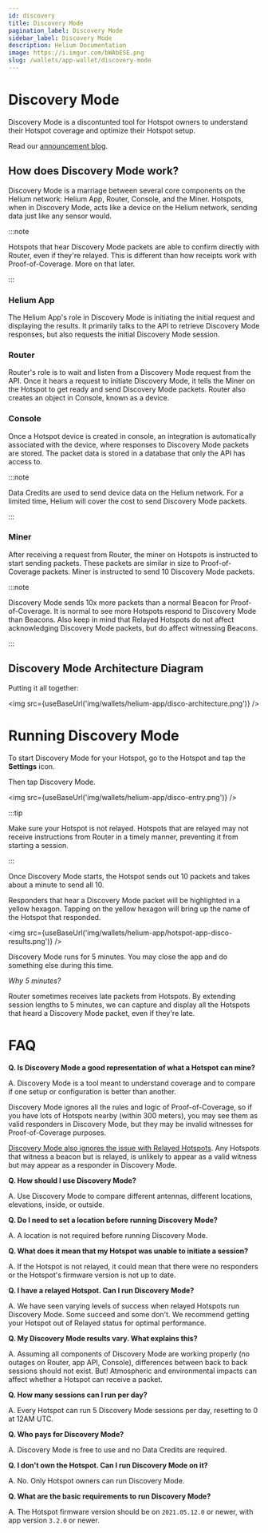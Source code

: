```yaml
---
id: discovery
title: Discovery Mode
pagination_label: Discovery Mode
sidebar_label: Discovery Mode
description: Helium Documentation
image: https://i.imgur.com/bWAbESE.png
slug: /wallets/app-wallet/discovery-mode
---
```



# Discovery Mode

Discovery Mode is a discontunted tool for Hotspot owners to understand their Hotspot coverage
and optimize their Hotspot setup.

Read our
[announcement blog](https://blog.helium.com/uncover-your-hotspots-potential-discovery-mode-a14003ec23d).

## How does Discovery Mode work?

Discovery Mode is a marriage between several core components on the Helium network: Helium App,
Router, Console, and the Miner. Hotspots, when in Discovery Mode, acts like a device on the Helium
network, sending data just like any sensor would.

:::note

Hotspots that hear Discovery Mode packets are able to confirm directly with Router, even if they're
relayed. This is different than how receipts work with Proof-of-Coverage. More on that later.

:::

### Helium App

The Helium App's role in Discovery Mode is initiating the initial request and displaying the
results. It primarily talks to the API to retrieve Discovery Mode responses, but also requests the
initial Discovery Mode session.

### Router

Router's role is to wait and listen from a Discovery Mode request from the API. Once it hears a
request to initiate Discovery Mode, it tells the Miner on the Hotspot to get ready and send
Discovery Mode packets. Router also creates an object in Console, known as a device.

### Console

Once a Hotspot device is created in console, an integration is automatically associated with the
device, where responses to Discovery Mode packets are stored. The packet data is stored in a
database that only the API has access to.

:::note

Data Credits are used to send device data on the Helium network. For a limited time, Helium will
cover the cost to send Discovery Mode packets.

:::

### Miner

After receiving a request from Router, the miner on Hotspots is instructed to start sending packets.
These packets are similar in size to Proof-of-Coverage packets. Miner is instructed to send 10
Discovery Mode packets.

:::note

Discovery Mode sends 10x more packets than a normal Beacon for Proof-of-Coverage. It is normal to
see more Hotspots respond to Discovery Mode than Beacons. Also keep in mind that Relayed Hotspots do
not affect acknowledging Discovery Mode packets, but do affect witnessing Beacons.

:::

## Discovery Mode Architecture Diagram

Putting it all together:

<img src={useBaseUrl('img/wallets/helium-app/disco-architecture.png')} />

# Running Discovery Mode

To start Discovery Mode for your Hotspot, go to the Hotspot and tap the **Settings** icon.

Then tap Discovery Mode.

<img src={useBaseUrl('img/wallets/helium-app/disco-entry.png')} />

:::tip

Make sure your Hotspot is not relayed. Hotspots that are relayed may not receive instructions from
Router in a timely manner, preventing it from starting a session.

:::

Once Discovery Mode starts, the Hotspot sends out 10 packets and takes about a minute to send
all 10.

Responders that hear a Discovery Mode packet will be highlighted in a yellow hexagon. Tapping on the
yellow hexagon will bring up the name of the Hotspot that responded.

<img src={useBaseUrl('img/wallets/helium-app/hotspot-app-disco-results.png')} />

Discovery Mode runs for 5 minutes. You may close the app and do something else during this time.

_Why 5 minutes?_

Router sometimes receives late packets from Hotspots. By extending session lengths to 5 minutes, we
can capture and display all the Hotspots that heard a Discovery Mode packet, even if they're late.

# FAQ

**Q. Is Discovery Mode a good representation of what a Hotspot can mine?**

A. Discovery Mode is a tool meant to understand coverage and to compare if one setup or
configuration is better than another.

Discovery Mode ignores all the rules and logic of Proof-of-Coverage, so if you have lots of Hotspots
nearby (within 300 meters), you may see them as valid responders in Discovery Mode, but they may be
invalid witnesses for Proof-of-Coverage purposes.

[Discovery Mode also ignores the issue with Relayed Hotspots](https://docs.helium.com/troubleshooting/understanding-witnesses/#relayed-hotspot-as-a-witness).
Any Hotspots that witness a beacon but is relayed, is unlikely to appear as a valid witness but may
appear as a responder in Discovery Mode.

**Q. How should I use Discovery Mode?**

A. Use Discovery Mode to compare different antennas, different locations, elevations, inside, or
outside.

**Q. Do I need to set a location before running Discovery Mode?**

A. A location is not required before running Discovery Mode.

**Q. What does it mean that my Hotspot was unable to initiate a session?**

A. If the Hotspot is not relayed, it could mean that there were no responders or the Hotspot's
firmware version is not up to date.

**Q. I have a relayed Hotspot. Can I run Discovery Mode?**

A. We have seen varying levels of success when relayed Hotspots run Discovery Mode. Some succeed and
some don't. We recommend getting your Hotspot out of Relayed status for optimal performance.

**Q. My Discovery Mode results vary. What explains this?**

A. Assuming all components of Discovery Mode are working properly (no outages on Router, app API,
Console), differences between back to back sessions should not exist. But! Atmospheric and
environmental impacts can affect whether a Hotspot can receive a packet.

**Q. How many sessions can I run per day?**

A. Every Hotspot can run 5 Discovery Mode sessions per day, resetting to 0 at 12AM UTC.

**Q. Who pays for Discovery Mode?**

A. Discovery Mode is free to use and no Data Credits are required.

**Q. I don't own the Hotspot. Can I run Discovery Mode on it?**

A. No. Only Hotspot owners can run Discovery Mode.

**Q. What are the basic requirements to run Discovery Mode?**

A. The Hotspot firmware version should be on `2021.05.12.0` or newer, with app version `3.2.0` or
newer.
